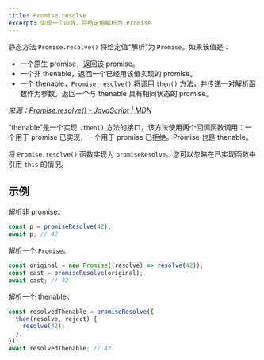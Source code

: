 ```yaml
---
title: Promise.resolve
excerpt: 实现一个函数，将给定值解析为 Promise
---
```


静态方法 `Promise.resolve()` 将给定值“解析”为 `Promise`。如果该值是：

*   一个原生 promise，返回该 promise。
*   一个非 thenable，返回一个已经用该值实现的 promise。
*   一个 thenable，`Promise.resolve()` 将调用 `then()` 方法，并传递一对解析函数作为参数。返回一个与 thenable 具有相同状态的 promise。

*来源：[Promise.resolve() - JavaScript | MDN](https://developer.mozilla.org/zh-CN/docs/Web/JavaScript/Reference/Global_Objects/Promise/resolve)*

“thenable”是一个实现 `.then()` 方法的接口，该方法使用两个回调函数调用：一个用于 promise 已实现，一个用于 promise 已拒绝。Promise 也是 thenable。

将 `Promise.resolve()` 函数实现为 `promiseResolve`。您可以忽略在已实现函数中引用 `this` 的情况。

## 示例

解析非 promise。

```js
const p = promiseResolve(42);
await p; // 42
```

解析一个 `Promise`。

```js
const original = new Promise((resolve) => resolve(42));
const cast = promiseResolve(original);
await cast; // 42
```

解析一个 thenable。

```js
const resolvedThenable = promiseResolve({
  then(resolve, reject) {
    resolve(42);
  },
});
await resolvedThenable; // 42
```
